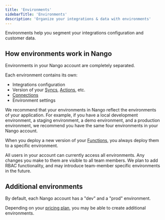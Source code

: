 ```yaml
---
title: 'Environments'
sidebarTitle: 'Environments'
description: 'Organize your integrations & data with environments'
---
```


Environments help you segment your integrations configuration and customer data.

## How environments work in Nango

Environments in your Nango account are completely separated.

Each environment contains its own:
- Integrations configuration
- Version of your [Syncs](/guides/use-cases/syncs), [Actions](/guides/use-cases/actions), etc.
- [Connections](/guides/use-cases/api-auth#what-is-a-connection%3F)
- Environment settings

We recommend that your environments in Nango reflect the environments of your application. For example, if you have a local development environment, a staging environment, a demo environment, and a production environment, we recommend you have the same four environments in your Nango account.

When you deploy a new version of your [Functions](/guides/platform/functions), you always deploy them to a specific environment.

All users in your account can currently access all environments. Any changes you make to them are visible to all team members. We plan to add RBAC functionality, and may introduce team-member specific environments in the future.

## Additional environments

By default, each Nango account has a "dev" and a "prod" environment.

Depending on your [pricing plan](https://www.nango.dev/pricing), you may be able to create additional environments.